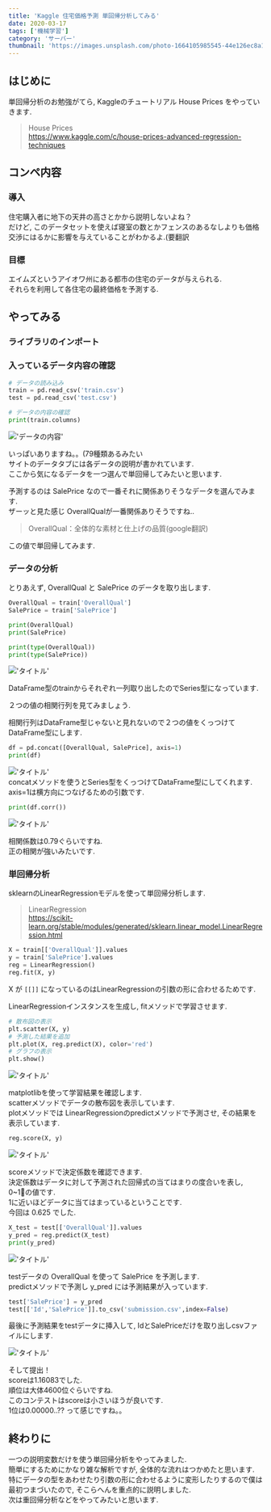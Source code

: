 ```yaml
---
title: 'Kaggle 住宅価格予測 単回帰分析してみる'
date: 2020-03-17
tags: ['機械学習']
category: 'サーバー'
thumbnail: 'https://images.unsplash.com/photo-1664105985545-44e126ec8a10?crop=entropy&cs=tinysrgb&fit=max&fm=jpg&ixid=MnwzNzQ1NzR8MHwxfHJhbmRvbXx8fHx8fHx8fDE2NjY1Mjk3OTE&ixlib=rb-4.0.3&q=80&w=1080'
---
```


## はじめに

単回帰分析のお勉強がてら, Kaggleのチュートリアル House Prices をやっていきます.

> House Prices\
> https://www.kaggle.com/c/house-prices-advanced-regression-techniques

## コンペ内容

### 導入

住宅購入者に地下の天井の高さとかから説明しないよね？\
だけど, このデータセットを使えば寝室の数とかフェンスのあるなしよりも価格交渉にはるかに影響を与えていることがわかるよ.(要翻訳

### 目標

エイムズというアイオワ州にある都市の住宅のデータが与えられる.\
それらを利用して各住宅の最終価格を予測する.

## やってみる

### ライブラリのインポート

### 入っているデータ内容の確認

```python
# データの読み込み
train = pd.read_csv('train.csv')
test = pd.read_csv('test.csv')

# データの内容の確認
print(train.columns)
```

!['データの内容'](https://i.gyazo.com/42d4cc475318a7459d2633e9ce2868cb.png)

いっぱいありますね。。(79種類あるみたい\
サイトのデータタブには各データの説明が書かれています.\
ここから気になるデータを一つ選んで単回帰してみたいと思います.

予測するのは SalePrice なので一番それに関係ありそうなデータを選んでみます.\
ザーッと見た感じ OverallQualが一番関係ありそうですね..

> OverallQual：全体的な素材と仕上げの品質(google翻訳)

この値で単回帰してみます.

### データの分析

とりあえず, OverallQual と SalePrice のデータを取り出します.

```python
OverallQual = train['OverallQual']
SalePrice = train['SalePrice']

print(OverallQual)
print(SalePrice)

print(type(OverallQual))
print(type(SalePrice))
```

!['タイトル'](https://i.gyazo.com/e4ed77d9eb3441ad755842042832f7d3.png)

DataFrame型のtrainからそれぞれ一列取り出したのでSeries型になっています.

２つの値の相関行列を見てみましょう.

相関行列はDataFrame型じゃないと見れないので２つの値をくっつけてDataFrame型にします.

```python
df = pd.concat([OverallQual, SalePrice], axis=1)
print(df)
```

!['タイトル'](https://i.gyazo.com/40bbf637e932fa53f673b8b1c3922091.png)\
concatメソッドを使うとSeries型をくっつけてDataFrame型にしてくれます.\
axis=1は横方向につなげるための引数です.

```python
print(df.corr())
```

!['タイトル'](https://i.gyazo.com/829f1bd4f4c2280c1c116ac9fe01e5af.png)

相関係数は0.79ぐらいですね.\
正の相関が強いみたいです.

### 単回帰分析

sklearnのLinearRegressionモデルを使って単回帰分析します.

> LinearRegression\
> https://scikit-learn.org/stable/modules/generated/sklearn.linear_model.LinearRegression.html

```python
X = train[['OverallQual']].values
y = train['SalePrice'].values
reg = LinearRegression()
reg.fit(X, y)
```

X が `[[]]` になっているのはLinearRegressionの引数の形に合わせるためです.

LinearRegressionインスタンスを生成し, fitメソッドで学習させます.

```python
# 散布図の表示
plt.scatter(X, y)
# 予測した結果を追加
plt.plot(X, reg.predict(X), color='red')
# グラフの表示
plt.show()
```

!['タイトル'](https://i.gyazo.com/b85759c3c16b7935fd45326502f77968.png)

matplotlibを使って学習結果を確認します.\
scatterメソッドでデータの散布図を表示しています.\
plotメソッドでは LinearRegressionのpredictメソッドで予測させ, その結果を表示しています.

```python
reg.score(X, y)
```

!['タイトル'](https://i.gyazo.com/910f336a821edb41308325074a19da8a.png)

scoreメソッドで決定係数を確認できます.\
決定係数はデータに対して予測された回帰式の当てはまりの度合いを表し, 0~1の値です.\
1に近いほどデータに当てはまっているということです.\
今回は 0.625 でした.

```python
X_test = test[['OverallQual']].values
y_pred = reg.predict(X_test)
print(y_pred)
```

!['タイトル'](https://i.gyazo.com/e0db904ed98c051c1af2804c42e845bb.png)

testデータの OverallQual を使って SalePrice を予測します.\
predictメソッドで予測し y_pred には予測結果が入っています.

```python
test['SalePrice'] = y_pred
test[['Id','SalePrice']].to_csv('submission.csv',index=False)
```

最後に予測結果をtestデータに挿入して, IdとSalePriceだけを取り出しcsvファイルにします.

!['タイトル'](https://i.gyazo.com/c71a4efac6ae21ba7932db55bb6706bb.png)

そして提出！\
scoreは1.16083でした.\
順位は大体4600位ぐらいですね.\
このコンテストはscoreは小さいほうが良いです.\
1位は0.00000..?? って感じですね。。

## 終わりに

一つの説明変数だけを使う単回帰分析をやってみました.\
簡単にするためにかなり雑な解析ですが, 全体的な流れはつかめたと思います.\
特にデータの型をあわせたり引数の形に合わせるように変形したりするので僕は最初つまづいたので, そこらへんを重点的に説明しました.\
次は重回帰分析などをやってみたいと思います.
